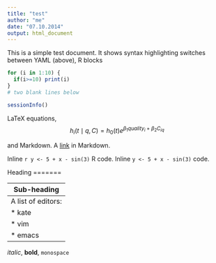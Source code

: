```yaml
---
title: "test"
author: "me"
date: "07.10.2014"
output: html_document
---
```


This is a simple test document. It shows syntax highlighting switches between YAML (above), R blocks
```r
for (i in 1:10) {
  if(i>=10) print(i)
}
# two blank lines below

sessionInfo()
```

LaTeX equations,
$$
h_{i}(t \mid q,C) = h_{0}(t) e^{\beta_{1}quality_{i} + \beta_{2}C_{iq}}
$$

and Markdown. A [link](http://example.com) in Markdown.

Inline `r y <- 5 + x - sin(3)` R code.
Inline `y <- 5 + x - sin(3)` code.


 Heading
 =======
 
 Sub-heading
 -----------
 A list of editors:
   * kate
   * vim
   * emacs

*italic*, **bold**, `monospace`
